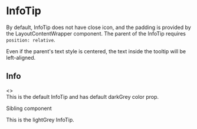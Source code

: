 
<Meta title="InfoTip" component={InfoTip} />

# InfoTip

By default, InfoTip does not have close icon, and the padding is provided by the LayoutContentWrapper component. The parent of the InfoTip requires `position: relative`.

Even if the parent's text style is centered, the text inside the tooltip will be left-aligned.

<Props of={InfoTip} />

## Info
<Preview>
  <Story name="InfoTip">
    <>
      <div className={css.absoluteParent}>
        <InfoTip
          isCloseIconVisible={boolean('isCloseIconVisible', false)}
          maxWidth={text('maxWidth', 'none')}
          minWidth={text('minWidth', 'none')}
        >
          This is the default InfoTip and has default darkGrey color prop.
        </InfoTip>
      </div>
      <div className={css.relativeParent}>
        <div>
          <p>Sibling component</p>
          <InfoTip
            isCloseIconVisible={boolean('isCloseIconVisible', false)}
            color={text('color', 'lightGrey')}
            maxWidth={text('maxWidthSecond', 'none')}
            minWidth={text('minWidthSecond', 'none')}
            position={text('position', 'relative')}
          >
            This is the lightGrey InfoTip.
          </InfoTip>
        </div>
      </div>
    </>
  </Story>
</Preview>
